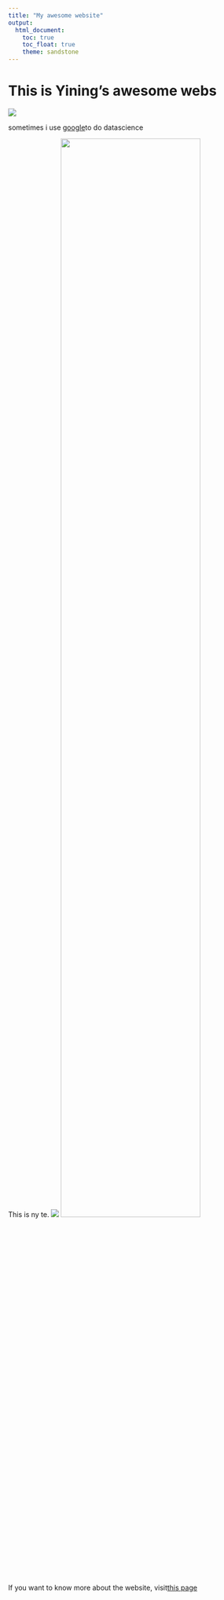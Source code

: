 ```yaml
---
title: "My awesome website"
output: 
  html_document:
    toc: true
    toc_float: true
    theme: sandstone
---
```


# This is Yining's awesome webs

![](https://media.giphy.com/media/drXGoW1iudhKw/giphy.gif)


sometimes i use [google](https://www.google.com/)to do datascience

This is ny te.
![](pictures/stars.jpg)
<img src="pictures/stars.jpg" style="width:75%">




If you want to know more about the website, visit[this page](about.html)